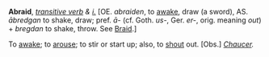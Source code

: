 '''Abraid''', ''[[transitive verb (part of speech)|transitive verb]] & [[i. (part of speech)|i.]]'' [OE. ''abraiden'', to [[awake]], draw (a sword), AS. ''&amacr;bredgan'' to shake, draw; pref. ''&amacr;-'' (cf. Goth. ''us-'', Ger. ''er-'', orig. meaning ''out'') + ''bregdan'' to shake, throw. See [[Braid]].]

To [[awake]]; to [[arouse]]; to stir or start up; also, to [[shout]] out. [Obs.] ''[[Chaucer (source)|Chaucer]].''